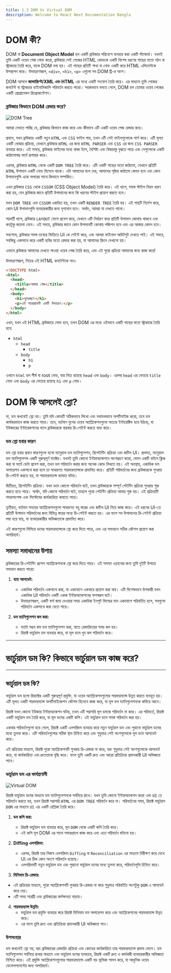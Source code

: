 ```yaml
---
title: 1.3 DOM Vs Virtual DOM
description: Welcome to React Next Documentation Bangla
---
```


## <h1 className="bg-gradient-to-r from-blue-500 to-purple-500 inline-block text-transparent bg-clip-text text-3xl pt-2">DOM কী?</h1>

DOM বা **Document Object Model** হল একটি ব্রাউজার পরিবেশে ব্যবহার করা একটি স্ট্যান্ডার্ড। যখনই তুমি একটি ওয়েব পেজ লোড করো, ব্রাউজার সেই পেজের HTML কোডকে একটি বিশেষ ধরণের গাছের মতো গঠন বা স্ট্রাকচার তৈরি করে, যাকে DOM বলা হয়। এই গাছের প্রতিটি শাখা বা নোড একটি করে HTML এলিমেন্টকে উপস্থাপন করে। উদাহরণস্বরূপ, `<div>`, `<h1>`, `<p>` এগুলো সব DOM ট্রি-র অংশ।

DOM আসলে **জাভাস্ক্রিপ্ট/XML এবং HTML** এর মধ্যে একটি সংযোগ তৈরি করে। এর মাধ্যমে তুমি পেজের কনটেন্ট বা স্ট্রাকচার ডাইনামিকালি পরিবর্তন করতে পারো। সহজভাবে বলতে গেলে, DOM হল তোমার ওয়েব পেজের একটি প্রোগ্রামেবল রিপ্রেজেন্টেশন।

### ব্রাউজার কিভাবে DOM রেন্ডার করে?

![DOM Tree](../../../../public/DOM.png)

আমরা দেখতে পাচ্ছি যে, ব্রাউজার কিভাবে কাজ করে এবং কীভাবে এটি একটি ওয়েব পেজ রেন্ডার করে।

প্রথমে, যখন ব্রাউজার একটি নতুন `HTML` এবং `CSS` ফাইল পায়, তখন এটি সেই ফাইলগুলোকে পার্স করে। এটি মূলত একটি বোঝার প্রক্রিয়া, যেখানে ব্রাউজার `HTML` এর জন্য `HTML PARSER` এবং `CSS` এর জন্য `CSS PARSER` ব্যবহার করে। এই সময়ে, ব্রাউজার ফাইলের মধ্যে থাকা ট্যাগ, বৈশিষ্ট্য এবং বিষয়বস্তু বুঝতে পারে এবং সেগুলোকে একটি কাঠামোবদ্ধ ফর্মে রূপান্তর করে।

এরপর, ব্রাউজার `HTML` থেকে একটি `DOM TREE` তৈরি করে। এটি একটি গাছের মতো কাঠামো, যেখানে প্রতিটি `HTML` উপাদান একটি নোড হিসেবে থাকে। এটা আমাদের বলে দেয়, আমাদের পৃষ্ঠার কাঠামো কেমন হবে এবং কোন উপাদানগুলি একে অপরের সাথে কিভাবে সম্পর্কিত।

এখন ব্রাউজার `CSS` থেকে `CSSOM` (CSS Object Model) তৈরি করে। এই ধাপে, সমস্ত স্টাইল নিয়ম ধারণ করা হয়, যেন ব্রাউজার জানে প্রতিটি উপাদানের জন্য কি ধরনের স্টাইল প্রয়োগ করতে হবে।

যখন `DOM TREE` এবং `CSSOM` একত্রিত হয়, তখন একটি `RENDER TREE` তৈরি হয়। এই গাছটি নির্দেশ করে, কোন UI উপাদানগুলি ব্যবহারকারীর জন্য দৃশ্যমান হবে। অর্থাৎ, আমরা যা দেখতে পাবো।

পরবর্তী ধাপে, ব্রাউজার `LAYOUT` ফেসে প্রবেশ করে, যেখানে এটি নির্ধারণ করে প্রতিটি উপাদান কোথায় থাকবে এবং কতটুকু জায়গা নেবে। এই সময়ে, ব্রাউজার জানে কোন উপাদানটি কোথায় পজিশন হবে এবং এর আকার কেমন হবে।

সবশেষে, ব্রাউজার সমস্ত তথ্যের ভিত্তিতে UI কে পেইন্ট করে, এবং আমরা ফাইনাল আউটপুট দেখতে পাই। এই সময়ে, সবকিছু একসাথে করে একটি ছবির মতো রেন্ডার করা হয়, যা আমাদের স্ক্রিনে দেখানো হয়।

এভাবে ব্রাউজার আমাদের দেখতে পাওয়া ওয়েব পেজ তৈরি করে, এবং এই পুরো প্রক্রিয়া আমাদের জন্য কাজ করে!

উদাহরণস্বরূপ, নিচের এই HTML কনটেন্টকে নাও:

```html
<!DOCTYPE html>
<html>
  <head>
    <title>আমার পেজ</title>
  </head>
  <body>
    <h1>শুভেচ্ছা!</h1>
    <p>এই প্যারাগ্রাফটি একটি উদাহরণ।</p>
  </body>
</html>
```

এখন, যখন এই HTML ব্রাউজারে লোড হবে, তখন DOM এর মধ্যে এইভাবে একটি গাছের মতো স্ট্রাকচার তৈরি হবে:

- `html`
  - `head`
    - `title`
  - `body`
    - `h1`
    - `p`

এখানে `html` হল শীর্ষ বা root নোড, যার নিচে রয়েছে `head` এবং `body`। এরপর `head` এর ভেতরে `title` নোড এবং `body` এর ভেতরে রয়েছে `h1` এবং `p` নোড।

## <h1 className="bg-gradient-to-r from-blue-500 to-purple-500 inline-block text-transparent bg-clip-text text-3xl pt-2">DOM কি আসলেই স্লো?</h1>

না, ডম কখনোই স্লো নয়। তুমি যদি কোডটি সঠিকভাবে লিখো এবং যথাযথভাবে অপটিমাইজ করো, তবে ডম কার্যকরভাবে কাজ করতে পারে। তবে, বর্তমান যুগের ওয়েব অ্যাপ্লিকেশনগুলো অত্যন্ত ইন্টারেক্টিভ হয়ে উঠছে, যা ইউজারের ইন্টারেকশনের ফলে ব্রাউজারকে বারবার রি-পেইন্ট করতে বাধ্য করে।

### ডম স্লো হবার কারণ

ডম স্লো হবার প্রধান কারণগুলো হলো ম্যানুয়াল ডম ম্যানিপুলেশন, রিপেইন্টিং প্রক্রিয়া এবং জটিল UI। প্রথমত, ম্যানুয়াল ডম ম্যানিপুলেশন একটি গুরুত্বপূর্ণ ফ্যাক্টর। যখনই তুমি কোনো ইন্টারঅ্যাকশনে অংশগ্রহণ করো, যেমন একটি বাটনে ক্লিক করা বা ফর্মে ডেটা প্রবেশ করা, তখন ডম পরিবর্তন করার জন্য অনেক কোড লিখতে হয়। এই অবস্থায়, একাধিক ডম অপারেশন একসাথে করা হলে তা সাধারণত পারফরম্যান্সকে প্রভাবিত করে। প্রতিটি পরিবর্তনের জন্য ব্রাউজারকে পুনরায় রি-পেইন্ট করতে হয়, যা পারফরম্যান্সে ব্যাঘাত ঘটায়।

দ্বিতীয়ত, রিপেইন্টিং প্রক্রিয়া। যখন ডমে কোনো পরিবর্তন ঘটে, তখন ব্রাউজারকে সম্পূর্ণ পেইন্টিং প্রক্রিয়া পুনরায় শুরু করতে হতে পারে। অর্থাৎ, যদি কোনো পরিবর্তন ঘটে, তাহলে পুরো পেইন্টিং প্রক্রিয়া আবার শুরু হয়। এই প্রক্রিয়াটি সময়সাপেক্ষ এবং সিস্টেমের কার্যকারিতা কমাতে পারে।

তৃতীয়ত, বর্তমান সময়ের অ্যাপ্লিকেশনগুলো সাধারণত বহু স্তরের এবং জটিল UI নিয়ে কাজ করে। এই ধরনের UI-তে প্রতিটি উপাদান পরিবর্তনের জন্য বিভিন্ন স্তরের মধ্যে রি-পেইন্ট করতে হয়। এর ফলে সব উপাদানের রি-পেইন্ট প্রক্রিয়া লম্বা হয়ে যায়, যা ব্যবহারকারীর অভিজ্ঞতাকে প্রভাবিত করে।

এই কারণগুলো মিলিয়ে ডমের পারফরম্যান্সকে স্লো করে দিতে পারে, এবং এর সমাধানে সঠিক কৌশল প্রয়োগ করা অপরিহার্য।

## সমস্যা সমাধানের উপায়

ব্রাউজারের রি-পেইন্টিং প্রসেস অ্যাপ্লিকেশনকে স্লো করে দিতে পারে। এই সমস্যা এড়ানোর জন্য তুমি দুইটি উপায়ে সমাধান করতে পারো:

1. **ব্যাচ আপডেট:**

   - একাধিক পরিবর্তন একসাথে করা, যা একযোগে একবারে প্রয়োগ করা যায়। এটি বিশেষভাবে উপকারী যখন একাধিক UI পরিবর্তন একটি একক ইন্টারঅ্যাকশনের ফলস্বরূপ ঘটে।
   - উদাহরণস্বরূপ, একটি ফর্ম জমা দেওয়ার সময় একাধিক ইনপুট ফিল্ডের মান একযোগে পরিবর্তিত হলে, সবগুলো পরিবর্তন একসাথে করা যেতে পারে।

2. **ডম ম্যানিপুলেশন কম করা:**
   - যতটা সম্ভব কম ডম ম্যানিপুলেশন করা, যাতে রেন্ডারিংয়ের সময় কম হয়।
   - রিয়াক্ট ভার্চুয়াল ডম ব্যবহার করে, যা মূল ডমে খুব কম পরিবর্তন করে।

---

## <h1 className="bg-gradient-to-r from-blue-500 to-purple-500 inline-block text-transparent bg-clip-text text-3xl">ভার্চুয়াল ডম কি? কিভাবে ভার্চুয়াল ডম কাজ করে?</h1>

---

## ভার্চুয়াল ডম কি?

ভার্চুয়াল ডম হলো রিয়াক্টের একটি গুরুত্বপূর্ণ প্রযুক্তি, যা ওয়েব অ্যাপ্লিকেশনগুলোর পারফরম্যান্স উন্নত করতে ব্যবহৃত হয়। এটি মূলত একটি পারফরম্যান্স অপটিমাইজেশন কৌশল হিসেবে কাজ করে, যা মূল ডম ম্যানিপুলেশনকে কমিয়ে আনে।

রিয়াক্ট যখন কোনো ইউজার ইন্টারঅ্যাকশন ঘটায়, তখন এটি সরাসরি মূল ডমকে পরিবর্তন না করে। এর পরিবর্তে, রিয়াক্ট একটি ভার্চুয়াল ডম তৈরি করে, যা মূল ডমের একটি কপি। এই ভার্চুয়াল ডমে সমস্ত পরিবর্তন করা হয়।

একবার পরিবর্তনগুলো হয়ে গেলে, রিয়াক্ট একটি এলগরিদম ব্যবহার করে নতুন ভার্চুয়াল ডম এবং পুরানো ভার্চুয়াল ডমের মধ্যে তুলনা করে। এটি পরিবর্তনগুলোর সঠিক স্থান চিহ্নিত করে এবং শুধুমাত্র সেই অংশগুলোকে মূল ডমে আপডেট করে।

এই প্রক্রিয়ার মাধ্যমে, রিয়াক্ট পুরো অ্যাপ্লিকেশনটি পুনরায় রি-রেন্ডার না করে, বরং শুধুমাত্র সেই অংশগুলোকে আপডেট করে, যা কার্যকারিতা এবং দ্রুততাকে বৃদ্ধি করে। ফলে তুমি একটি দ্রুত এবং আরো প্রতিক্রিয়া প্রদানকারী UI অভিজ্ঞতা পাবে।

### ভার্চুয়াল ডম এর কার্যপ্রণালী

![Virtual DOM](../../../../public/dif.png)

রিয়াক্ট ভার্চুয়াল ডমের মাধ্যমে ডম ম্যানিপুলেশনকে সর্বনিম্নে রাখে। যখন তুমি কোনো ইন্টারঅ্যাকশন করো এবং `UI` তে পরিবর্তন করতে হয়, তখন রিয়াক্ট সরাসরি `HTML` এর `DOM TREE` পরিবর্তন করে না। পরিবর্তনের সময়, রিয়াক্ট ভার্চুয়াল `DOM` এর মাধ্যমে `UI` এর একটি রেপ্লিকা তৈরি করে।

1. **ডম কপি করা:**

   - রিয়াক্ট ভার্চুয়াল ডম ব্যবহার করে, মূল `DOM` থেকে একটি কপি তৈরি করে।
   - এই কপি মূল DOM এর সাথে সমান্তরালে কাজ করে এবং এতে পরিবর্তন ঘটানো হয়।

2. **Diffing এলগরিদম:**

   - এরপর, রিয়াক্ট তার নিজস্ব এলগরিদম `Diffing` বা `Reconciliation` এর মাধ্যমে নিরীক্ষণ করে দেখে UI এর ঠিক কোন অংশে পরিবর্তন হয়েছে।
   - এলগরিদমটি নতুন ভার্চুয়াল ডম এবং পুরানো ভার্চুয়াল ডমের মধ্যে তুলনা করে, পরিবর্তনগুলি চিহ্নিত করে।

3. **মিনিমাম রি-রেন্ডার:**

- এই প্রক্রিয়ার মাধ্যমে, পুরো অ্যাপ্লিকেশনটি পুনরায় রি-রেন্ডার না করে শুধুমাত্র পরিবর্তিত অংশটুকু `DOM` এ আপডেট করে দেয়।
- এটি সময় সাশ্রয়ী এবং ব্রাউজারের কর্মক্ষমতা বাড়ায়।

4. **পারফরম্যান্স উন্নতি:**
   - ভার্চুয়াল ডম প্রযুক্তি ব্যবহার করে রিয়াক্ট মিনিমাম ডম অপারেশন করে এবং অ্যাপ্লিকেশনের পারফরম্যান্স উন্নত করে।
   - এর ফলে তুমি দ্রুত এবং প্রতিক্রিয়া প্রদানকারী UI অভিজ্ঞতা পাও।

### উপসংহার

ডম কখনোই স্লো নয়, বরং ব্রাউজারের রেন্ডারিং প্রক্রিয়া এবং কোডের কার্যকারিতা তার পারফরম্যান্সে প্রভাব ফেলে। ডম ম্যানিপুলেশন সর্বনিম্নে রাখার মাধ্যমে এবং ভার্চুয়াল ডমের ব্যবহারে, রিয়াক্ট একটি দ্রুত ও কার্যকরী ব্যবহারকারীর অভিজ্ঞতা নিশ্চিত করে। এই প্রযুক্তি অ্যাপ্লিকেশনগুলোর পারফরম্যান্সে একটি বড় ভূমিকা পালন করে, যা আধুনিক ওয়েব ডেভেলপমেন্টের জন্য অপরিহার্য।
